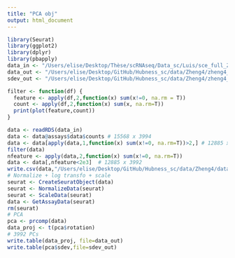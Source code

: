 ```yaml
---
title: "PCA obj"
output: html_document
---
```


```r
library(Seurat)
library(ggplot2)
library(dplyr)
library(pbapply)
data_in <- "/Users/elise/Desktop/Thèse/scRNAseq/Data_sc/Luis/sce_full_Zhengmix4eq.rds"
data_out <- "/Users/elise/Desktop/GitHub/Hubness_sc/data/Zheng4/zheng4_pca_readyforhubness.txt"
sdev_out <- "/Users/elise/Desktop/GitHub/Hubness_sc/data/Zheng4/zheng4_pca_sdev.txt"
```

```r
filter <- function(df) {
  feature <- apply(df,2,function(x) sum(x!=0, na.rm = T))
  count <- apply(df,2,function(x) sum(x, na.rm=T))
  print(plot(feature,count))
}
```

```r
data <- readRDS(data_in)
data <- data@assays$data$counts # 15568 x 3994
data <- data[apply(data,1,function(x) sum(x!=0, na.rm=T))>2,] # 12885 x 3994
filter(data)
nfeature <- apply(data,2,function(x) sum(x!=0, na.rm=T))
data <- data[,nfeature<2e3]  # 12885 x 3992
write.csv(data,"/Users/elise/Desktop/GitHub/Hubness_sc/data/Zheng4/data.csv")
# Normalize + log transfo + scale
seurat <- CreateSeuratObject(data)
seurat <- NormalizeData(seurat)
seurat <- ScaleData(seurat)
data <- GetAssayData(seurat)
rm(seurat)
# PCA
pca <- prcomp(data)
data_proj <- t(pca$rotation)
# 3992 PCs
write.table(data_proj, file=data_out)
write.table(pca$sdev,file=sdev_out)
```
